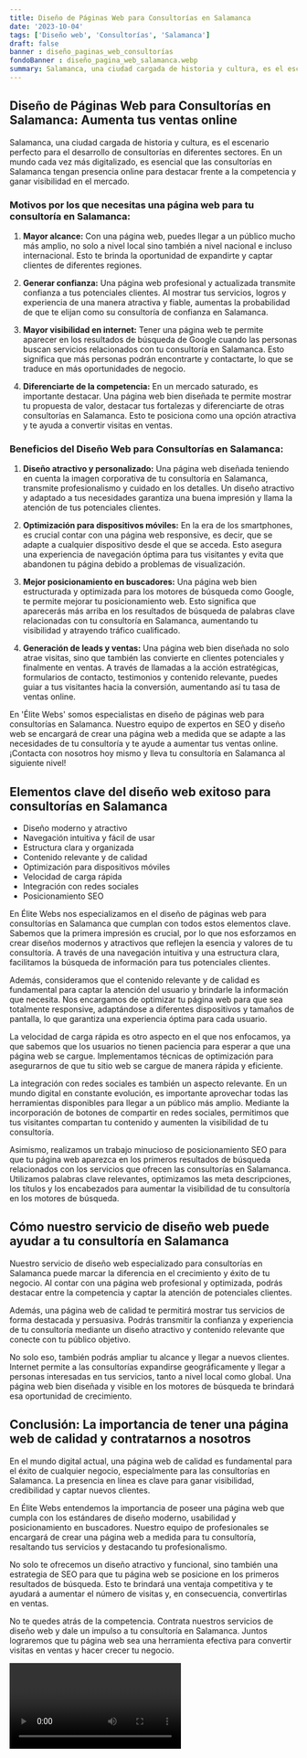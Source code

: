 ```yaml
---
title: Diseño de Páginas Web para Consultorías en Salamanca
date: '2023-10-04'
tags: ['Diseño web', 'Consultorías', 'Salamanca']
draft: false
banner : diseño_paginas_web_consultorías
fondoBanner : diseño_pagina_web_salamanca.webp
summary: Salamanca, una ciudad cargada de historia y cultura, es el escenario perfecto para el desarrollo de consultorías en diferentes sectores. En un mundo cada vez más digitalizado, es esencial que las consultorías en Salamanca tengan presencia online para destacar frente a la competencia y ganar visibilidad en el mercado.
---
```


## Diseño de Páginas Web para Consultorías en Salamanca: Aumenta tus ventas online

Salamanca, una ciudad cargada de historia y cultura, es el escenario perfecto para el desarrollo de consultorías en diferentes sectores. En un mundo cada vez más digitalizado, es esencial que las consultorías en Salamanca tengan presencia online para destacar frente a la competencia y ganar visibilidad en el mercado.

### Motivos por los que necesitas una página web para tu consultoría en Salamanca:

1. **Mayor alcance:** Con una página web, puedes llegar a un público mucho más amplio, no solo a nivel local sino también a nivel nacional e incluso internacional. Esto te brinda la oportunidad de expandirte y captar clientes de diferentes regiones.

2. **Generar confianza:** Una página web profesional y actualizada transmite confianza a tus potenciales clientes. Al mostrar tus servicios, logros y experiencia de una manera atractiva y fiable, aumentas la probabilidad de que te elijan como su consultoría de confianza en Salamanca.

3. **Mayor visibilidad en internet:** Tener una página web te permite aparecer en los resultados de búsqueda de Google cuando las personas buscan servicios relacionados con tu consultoría en Salamanca. Esto significa que más personas podrán encontrarte y contactarte, lo que se traduce en más oportunidades de negocio.

4. **Diferenciarte de la competencia:** En un mercado saturado, es importante destacar. Una página web bien diseñada te permite mostrar tu propuesta de valor, destacar tus fortalezas y diferenciarte de otras consultorías en Salamanca. Esto te posiciona como una opción atractiva y te ayuda a convertir visitas en ventas.

### Beneficios del Diseño Web para Consultorías en Salamanca:

1. **Diseño atractivo y personalizado:** Una página web diseñada teniendo en cuenta la imagen corporativa de tu consultoría en Salamanca, transmite profesionalismo y cuidado en los detalles. Un diseño atractivo y adaptado a tus necesidades garantiza una buena impresión y llama la atención de tus potenciales clientes.

2. **Optimización para dispositivos móviles:** En la era de los smartphones, es crucial contar con una página web responsive, es decir, que se adapte a cualquier dispositivo desde el que se acceda. Esto asegura una experiencia de navegación óptima para tus visitantes y evita que abandonen tu página debido a problemas de visualización.

3. **Mejor posicionamiento en buscadores:** Una página web bien estructurada y optimizada para los motores de búsqueda como Google, te permite mejorar tu posicionamiento web. Esto significa que aparecerás más arriba en los resultados de búsqueda de palabras clave relacionadas con tu consultoría en Salamanca, aumentando tu visibilidad y atrayendo tráfico cualificado.

4. **Generación de leads y ventas:** Una página web bien diseñada no solo atrae visitas, sino que también las convierte en clientes potenciales y finalmente en ventas. A través de llamadas a la acción estratégicas, formularios de contacto, testimonios y contenido relevante, puedes guiar a tus visitantes hacia la conversión, aumentando así tu tasa de ventas online.

En 'Élite Webs' somos especialistas en diseño de páginas web para consultorías en Salamanca. Nuestro equipo de expertos en SEO y diseño web se encargará de crear una página web a medida que se adapte a las necesidades de tu consultoría y te ayude a aumentar tus ventas online. ¡Contacta con nosotros hoy mismo y lleva tu consultoría en Salamanca al siguiente nivel!

<GifSeo />

<Cta />

## Elementos clave del diseño web exitoso para consultorías en Salamanca

- Diseño moderno y atractivo
- Navegación intuitiva y fácil de usar
- Estructura clara y organizada
- Contenido relevante y de calidad
- Optimización para dispositivos móviles
- Velocidad de carga rápida
- Integración con redes sociales
- Posicionamiento SEO

En Élite Webs nos especializamos en el diseño de páginas web para consultorías en Salamanca que cumplan con todos estos elementos clave. Sabemos que la primera impresión es crucial, por lo que nos esforzamos en crear diseños modernos y atractivos que reflejen la esencia y valores de tu consultoría. A través de una navegación intuitiva y una estructura clara, facilitamos la búsqueda de información para tus potenciales clientes.

Además, consideramos que el contenido relevante y de calidad es fundamental para captar la atención del usuario y brindarle la información que necesita. Nos encargamos de optimizar tu página web para que sea totalmente responsive, adaptándose a diferentes dispositivos y tamaños de pantalla, lo que garantiza una experiencia óptima para cada usuario.

La velocidad de carga rápida es otro aspecto en el que nos enfocamos, ya que sabemos que los usuarios no tienen paciencia para esperar a que una página web se cargue. Implementamos técnicas de optimización para asegurarnos de que tu sitio web se cargue de manera rápida y eficiente.

La integración con redes sociales es también un aspecto relevante. En un mundo digital en constante evolución, es importante aprovechar todas las herramientas disponibles para llegar a un público más amplio. Mediante la incorporación de botones de compartir en redes sociales, permitimos que tus visitantes compartan tu contenido y aumenten la visibilidad de tu consultoría.

Asimismo, realizamos un trabajo minucioso de posicionamiento SEO para que tu página web aparezca en los primeros resultados de búsqueda relacionados con los servicios que ofrecen las consultorías en Salamanca. Utilizamos palabras clave relevantes, optimizamos las meta descripciones, los títulos y los encabezados para aumentar la visibilidad de tu consultoría en los motores de búsqueda.

## Cómo nuestro servicio de diseño web puede ayudar a tu consultoría en Salamanca

Nuestro servicio de diseño web especializado para consultorías en Salamanca puede marcar la diferencia en el crecimiento y éxito de tu negocio. Al contar con una página web profesional y optimizada, podrás destacar entre la competencia y captar la atención de potenciales clientes.

Además, una página web de calidad te permitirá mostrar tus servicios de forma destacada y persuasiva. Podrás transmitir la confianza y experiencia de tu consultoría mediante un diseño atractivo y contenido relevante que conecte con tu público objetivo.

No solo eso, también podrás ampliar tu alcance y llegar a nuevos clientes. Internet permite a las consultorías expandirse geográficamente y llegar a personas interesadas en tus servicios, tanto a nivel local como global. Una página web bien diseñada y visible en los motores de búsqueda te brindará esa oportunidad de crecimiento.

## Conclusión: La importancia de tener una página web de calidad y contratarnos a nosotros

En el mundo digital actual, una página web de calidad es fundamental para el éxito de cualquier negocio, especialmente para las consultorías en Salamanca. La presencia en línea es clave para ganar visibilidad, credibilidad y captar nuevos clientes.

En Élite Webs entendemos la importancia de poseer una página web que cumpla con los estándares de diseño moderno, usabilidad y posicionamiento en buscadores. Nuestro equipo de profesionales se encargará de crear una página web a medida para tu consultoría, resaltando tus servicios y destacando tu profesionalismo.

No solo te ofrecemos un diseño atractivo y funcional, sino también una estrategia de SEO para que tu página web se posicione en los primeros resultados de búsqueda. Esto te brindará una ventaja competitiva y te ayudará a aumentar el número de visitas y, en consecuencia, convertirlas en ventas.

No te quedes atrás de la competencia. Contrata nuestros servicios de diseño web y dale un impulso a tu consultoría en Salamanca. Juntos lograremos que tu página web sea una herramienta efectiva para convertir visitas en ventas y hacer crecer tu negocio.

<Video />

<CtaBot job='Consultorías' city='Salamanca'/>

<Gmaps query='Salamanca+españa+maps' />